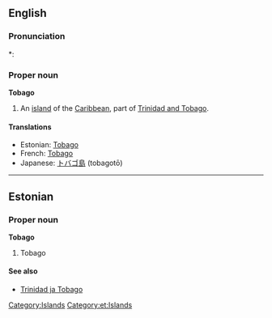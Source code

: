 ==English==

===Pronunciation===
*: {{rhymes|eɪɡəʊ}}

===Proper noun===
{{wikipedia}}
'''Tobago'''

# An [[island]] of the [[Caribbean]], part of [[Trinidad and Tobago]].

====Translations====
{{top}}
* Estonian: [[#Estonian|Tobago]]
* French: [[Tobago#French|Tobago]]
* Japanese: [[トバゴ島]] (tobagotō)
{{bottom}}

[[Category:Islands]]

----

==Estonian==
{{wikipedia|lang=et}}

===Proper noun===
'''Tobago'''

# Tobago

====See also====
* [[Trinidad ja Tobago]]

[[Category:et:Islands]]